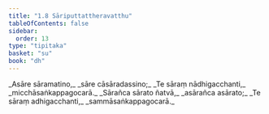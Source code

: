 ```yaml
---
title: "1.8 Sāriputtattheravatthu"
tableOfContents: false
sidebar:
  order: 13
type: "tipitaka"
basket: "su"
book: "dh"
---
```



<DynamicBreadcrumb />

<Division number="11" book="dh" bookNo="18" page="14">

<Paragraph number="12" type="verses" book="dh">
_Asāre sāramatino,_  
_sāre cāsāradassino;_  
_Te sāraṃ nādhigacchanti,_  
_micchāsaṅkappagocarā._  

</Paragraph>

</Division>
<Division number="12" book="dh" bookNo="18" page="14">

<Paragraph number="13" type="verses" book="dh">
_Sārañca sārato ñatvā,_  
_asārañca asārato;_  
_Te sāraṃ adhigacchanti,_  
_sammāsaṅkappagocarā._
</Paragraph>
</Division>